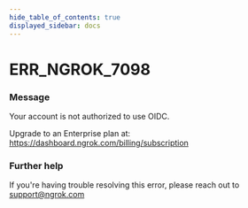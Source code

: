 ```yaml
---
hide_table_of_contents: true
displayed_sidebar: docs
---
```



# ERR_NGROK_7098

### Message
Your account is not authorized to use OIDC. 

Upgrade to an Enterprise plan at: https://dashboard.ngrok.com/billing/subscription

<ErrorDetails error='err_ngrok_7098' />


### Further help
If you're having trouble resolving this error, please reach out to [support@ngrok.com](mailto:support@ngrok.com?subject=Help%20with%20ERR_NGROK_7098)

